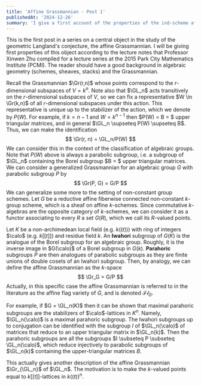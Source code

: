 ```yaml
---
title: 'Affine Grassmannian - Post 1'
publishedAt: '2024-12-26'
summary: 'I give a first account of the properties of the ind-scheme affine Grassmannian following Professor Zhu's notes from PCMI 2015.'
---
```


This is the first post in a series on a central object in the study of the geometric Langland's conjecture, the affine Grassmannian. I will be giving first properties of this object according to the lecture notes that Professor Xinwen Zhu compiled for a lecture series at the 2015 Park City Mathematics Institute (PCMI). The reader should have a good background in algebraic geometry (schemes, sheaves, stacks) and the Grassmannian.

Recall the Grassmannian $\Gr(r,n)$ whose points correspond to the $r$-dimensional subspaces of $V = k^n$. Note also that $\GL_n$ acts transitively on the $r$-dimensional subspaces of $V$, so we can fix a representative $W \in \Gr(k,n)$ of all $r$-dimensional subspaces under this action. This representative is unique up to the stabilizer of the action, which we denote by $P(W)$. For example, if $k = n-1$ and $W = k^{n-1}$ then $P(W) = B = $ upper triangular matrices, and in general $\GL_n \supseteq P(W) \supseteq B$. Thus, we can make the identification
$$
\Gr(r, n) = \GL_n/P(W)
$$
We can consider this in the context of the classification of algebraic groups. Note that $P(W)$ above is always a parabolic subgroup, i.e. a subgroup of $\GL_n$ containing the Borel subgroup $B = $ upper triangular matrices. We can consider a generalized Grassmannian for an algebraic group $G$ with parabolic subgroup $P$ by
$$
\Gr(P, G) = G/P
$$
We can generalize some more to the setting of non-constant group schemes. Let $G$ be a reductive affine fiberwise connected non-constant $k$-group scheme, which is a sheaf on affine $k$-schemes. Since commutative $k$-algebras are the opposite category of $k$-schemes, we can consider it as a functor associating to every $R$ a set $G(R)$, which we call its $R$-valued points.

Let $K$ be a non-archimedean local field (e.g. $k((t))$) with ring of integers $\calo$ (e.g. $k[[t]]$) and residue field $k$. An **Iwahori** subgroup of $G(K)$ is the analogue of the Borel subgroup for an algebraic group. Roughly, it is the inverse image in $G(\calo)$ of a Borel subgroup in $G(k)$. **Parahoric** subgroups $P$ are then analogues of parabolic subgroups as they are finite unions of double cosets of an Iwahori subgroup. Then, by analogy, we can define the affine Grassmannian as the $k$-space
$$
\Gr_G = G/P
$$
Actually, in this specific case the affine Grassmannian is referred to in the literature as the affine flag variety of $G$, and is denoted $\mathscr{Fl}_G$.

For example, if $G = \GL_n(K)$ then it can be shown that maximal parahoric subgroups are the stabilizers of $\calo$-lattices in $K^n$. Namely, $\GL_n(\calo)$ is a maximal parahoric subgroup. The Iwahori subgroups up to conjugation can be identified with the subgroup $I$ of $\GL_n(\calo)$ of matrices that reduce to an upper triangular matrix in $\GL_n(k)$. Then the parahoric subgroups are all the subgroups $I \subseteq P \subseteq \GL_n(\calo)$, which reduce injectively to parabolic subgroups of $\GL_n(k)$ containing the upper-triangular matrices $B$. 

This actually gives another description of the affine Grassmannian $\Gr_{\GL_n}$ of $\GL_n$. The motivation is to make the $k$-valued points equal to $k[[t]]$-lattices in $k((t))^n$. 